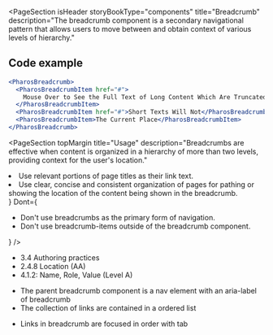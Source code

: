 
<PageSection
  isHeader
  storyBookType="components"
  title="Breadcrumb"
  description="The breadcrumb component is a secondary navigational pattern that allows users to move between
    and obtain context of various levels of hierarchy."
></PageSection>

## Code example

```jsx live
<PharosBreadcrumb>
  <PharosBreadcrumbItem href="#">
    Mouse Over to See the Full Text of Long Content Which Are Truncated
  </PharosBreadcrumbItem>
  <PharosBreadcrumbItem href="#">Short Texts Will Not</PharosBreadcrumbItem>
  <PharosBreadcrumbItem>The Current Place</PharosBreadcrumbItem>
</PharosBreadcrumb>
```

<PageSection
  topMargin
  title="Usage"
  description="Breadcrumbs are effective when content is organized in a hierarchy of more than two levels,
    providing context for the user's location."
></PageSection>

<PageSection title="Best practices">
  <BestPractices
    Do={
      <ul>
        <li>Use relevant portions of page titles as their link text.</li>
        <li>
          Use clear, concise and consistent organization of pages for pathing or showing the
          location of the content being shown in the breadcrumb.
        </li>
      </ul>
    }
    Dont={
      <ul>
        <li>Don't use breadcrumbs as the primary form of navigation.</li>
        <li>Don't use breadcrumb-items outside of the breadcrumb component.</li>
      </ul>
    }
  />
</PageSection>

<PageSection title="Accessibility">
  <PageSection subSectionLevel={1} title="Relevant WCAG guidelines">
    <ul>
      <li>
        <PharosLink href="https://www.w3.org/TR/wai-aria-practices/#breadcrumb">
          3.4 Authoring practices
        </PharosLink>
      </li>
      <li>
        <PharosLink href="https://www.w3.org/WAI/WCAG21/Understanding/location.html">
          2.4.8 Location (AA)
        </PharosLink>
      </li>
      <li>
        <PharosLink href="https://www.w3.org/WAI/WCAG21/Understanding/name-role-value.html">
          4.1.2: Name, Role, Value (Level A)
        </PharosLink>
      </li>
    </ul>
  </PageSection>
  <PageSection
    subSectionLevel={1}
    title="Importance"
    description="Helps users understand where in the site they currently are visiting"
  />
  <PageSection
    subSectionLevel={1}
    title="Visual expectations"
    description="A trail of links pertaining to parental content separated by forward slashes"
  />
  <PageSection subSectionLevel={1} title="Code expectations">
    <ul>
      <li>The parent breadcrumb component is a nav element with an aria-label of breadcrumb</li>
      <li>The collection of links are contained in a ordered list</li>
    </ul>
  </PageSection>
  <PageSection title="Expected actions" subSectionLevel={1}>
    <PageSection
      title="Screen reader"
      subSectionLevel={2}
      description="Reads links in breadcrumb in order"
    />
    <PageSection title="Keyboard" subSectionLevel={2}>
      <ul>
        <li>Links in breadcrumb are focused in order with tab</li>
      </ul>
    </PageSection>
  </PageSection>
</PageSection>
